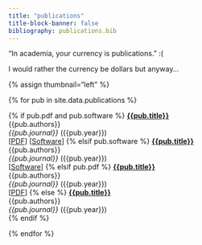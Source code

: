 ```yaml
---
title: "publications"
title-block-banner: false
bibliography: publications.bib
---
```


"In academia, your currency is publications." :( 
    
I would rather the currency be dollars but anyway...


<div>

{% assign thumbnail="left" %}

{% for pub in site.data.publications %}

{% if pub.pdf and pub.software %}
  [**{{pub.title}}**]({{pub.url}})<br/>
  {{pub.authors}} <br/>
  <i>{{pub.journal}}</i> ({{pub.year}})<br/>
  [[PDF]({{pub.pdf}})] [[Software]({{pub.software}})]
{% elsif pub.software %}
  [**{{pub.title}}**]({{pub.url}})<br/>
  {{pub.authors}} <br/>
  <i>{{pub.journal}}</i> ({{pub.year}})<br/>
  [[Software]({{pub.software}})]
{% elsif pub.pdf %}
  [**{{pub.title}}**]({{pub.url}})<br/>
  {{pub.authors}} <br/>
  <i>{{pub.journal}}</i> ({{pub.year}})<br/>
  [[PDF]({{pub.pdf}})] 
{% else %}
  [**{{pub.title}}**]({{pub.url}})<br/>
  {{pub.authors}} <br/>
  <i>{{pub.journal}}</i> ({{pub.year}})<br/>
{% endif %}

{% endfor %}

</div>


<!-- 
# publications
1. Shin D, Lee KJ, **Adeluwa T**, Hur J. Machine Learning-Based Predictive Modeling of Postpartum Depression. *J Clin Med.* 2020;9(9):2899. Published 2020 Sep 8. doi:10.3390/jcm9092899

2. Ishola IO, Akinyede AA, **Adeluwa TP**, Micah C. Novel action of vinpocetine in the prevention of paraquat-induced parkinsonism in mice: involvement of oxidative stress and neuroinflammation. *Metab Brain Dis.* 2018;33(5):1493-1500. doi:10.1007/s11011-018-0256-9 -->